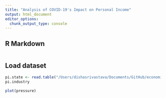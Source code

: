 ```yaml
---
title: "Analysis of COVID-19's Impact on Personal Income"
output: html_document
editor_options: 
  chunk_output_type: console
---
```


## R Markdown

```r
```

## Load dataset  

```r
pi.state <- read.table("/Users/dishasrivastava/Documents/GitHub/economic-impact-of-covid19/Personal Income Cleaned.xlsx")
pi.industry
```

```r
plot(pressure)
```

